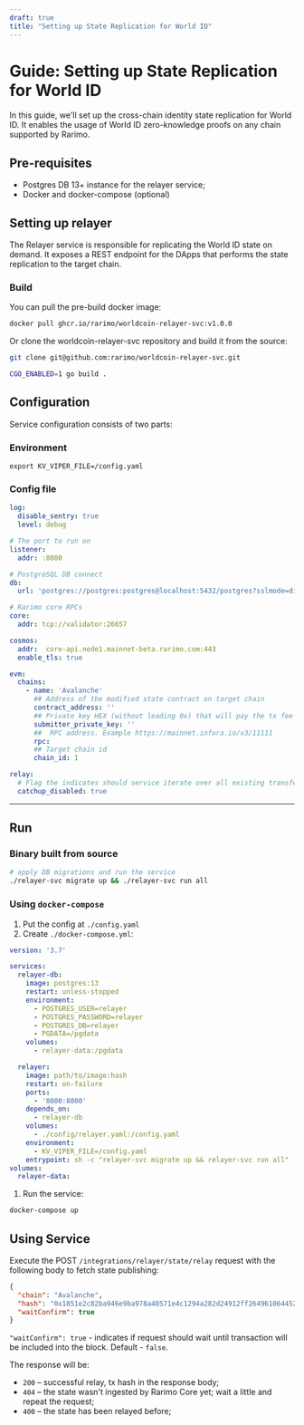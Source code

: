 ```yaml
---
draft: true
title: "Setting up State Replication for World ID"
---
```


# Guide: Setting up State Replication for World ID

In this guide, we'll set up the cross-chain identity state replication for World ID. It enables the usage of World ID zero-knowledge proofs on any chain supported by Rarimo.

## Pre-requisites

- <OutLink href="https://www.postgresql.org/download/">Postgres DB 13+</OutLink> instance for the relayer service;
- <OutLink href="https://docs.docker.com/engine/install/">Docker</OutLink> and <OutLink href="https://docs.docker.com/compose/install/">docker-compose</OutLink> (optional)

## Setting up relayer

The Relayer service is responsible for replicating the World ID state on demand. It exposes a REST endpoint for the DApps that performs the state replication to the target chain.

### Build

You can pull the pre-build docker image:

```sh
docker pull ghcr.io/rarimo/worldcoin-relayer-svc:v1.0.0
```

Or clone the <OutLink href="https://github.com/rarimo/worldcoin-relayer-svc">worldcoin-relayer-svc repository</OutLink> and build it from the source:

```sh
git clone git@github.com:rarimo/worldcoin-relayer-svc.git

CGO_ENABLED=1 go build .
```

## Configuration

Service configuration consists of two parts:

### Environment

```shell
export KV_VIPER_FILE=/config.yaml
```

### Config file

<!-- TODO: add a real contract_address in the config (evm -> chains section) -->

```yaml
log:
  disable_sentry: true
  level: debug

# The port to run on
listener:
  addr: :8000

# PostgreSQL DB connect
db:
  url: 'postgres://postgres:postgres@localhost:5432/postgres?sslmode=disable'

# Rarimo core RPCs
core:
  addr: tcp://validator:26657

cosmos:
  addr:  core-api.node1.mainnet-beta.rarimo.com:443
  enable_tls: true

evm:
  chains:
    - name: 'Avalanche'
      ## Address of the modified state contract on target chain
      contract_address: ''
      ## Private key HEX (without leading 0x) that will pay the tx fee
      submitter_private_key: ''
      ##  RPC address. Example https://mainnet.infura.io/v3/11111
      rpc:
      ## Target chain id
      chain_id: 1

relay:
  # Flag the indicates should service iterate over all existing transfer operation and fill the database
  catchup_disabled: true
```

---

## Run

### Binary built from source

```sh
# apply DB migrations and run the service
./relayer-svc migrate up && ./relayer-svc run all
```

### Using `docker-compose`

1. Put the config at `./config.yaml`
1. Create `./docker-compose.yml`:

```yaml
version: '3.7'

services:
  relayer-db:
    image: postgres:13
    restart: unless-stopped
    environment:
      - POSTGRES_USER=relayer
      - POSTGRES_PASSWORD=relayer
      - POSTGRES_DB=relayer
      - PGDATA=/pgdata
    volumes:
      - relayer-data:/pgdata

  relayer:
    image: path/to/image:hash
    restart: on-failure
    ports:
      - '8000:8000'
    depends_on:
      - relayer-db
    volumes:
      - ./config/relayer.yaml:/config.yaml
    environment:
      - KV_VIPER_FILE=/config.yaml
    entrypoint: sh -c "relayer-svc migrate up && relayer-svc run all"
volumes:
  relayer-data:
```

1. Run the service:

```sh
docker-compose up
```

## Using Service

Execute the POST `/integrations/relayer/state/relay` request with the following body to fetch state publishing:

```json
{
  "chain": "Avalanche",
  "hash": "0x1851e2c82ba946e9ba978a40571e4c1294a282d24912ff26496106445299f099",
  "waitConfirm": true
}
```

`"waitConfirm": true` - indicates if request should wait until transaction will be included into the block. Default - `false`.

The response will be:

- `200` – successful relay, tx hash in the response body;
- `404` – the state wasn't ingested by Rarimo Core yet; wait a little and repeat the request;
- `400` – the state has been relayed before; <!-- TODO: fix me -->
